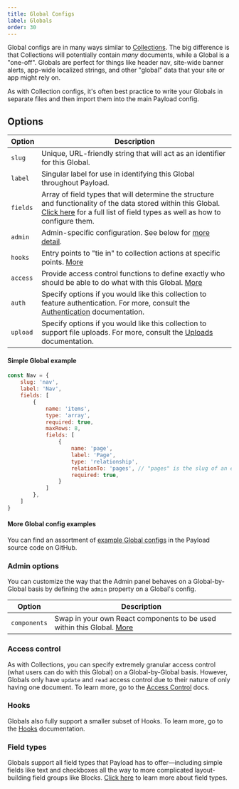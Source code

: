 ```yaml
---
title: Global Configs
label: Globals
order: 30
---
```


Global configs are in many ways similar to [Collections](/docs/configuration/collections). The big difference is that Collections will potentially contain *many* documents, while a Global is a "one-off". Globals are perfect for things like header nav, site-wide banner alerts, app-wide localized strings, and other "global" data that your site or app might rely on.

As with Collection configs, it's often best practice to write your Globals in separate files and then import them into the main Payload config.

## Options

| Option           | Description  |
| ---------------- | -------------|
| `slug`           | Unique, URL-friendly string that will act as an identifier for this Global. |
| `label`          | Singular label for use in identifying this Global throughout Payload. |
| `fields`         | Array of field types that will determine the structure and functionality of the data stored within this Global. [Click here](/docs/fields/overview) for a full list of field types as well as how to configure them. |
| `admin`          | Admin-specific configuration. See below for [more detail](/docs/configuration/globals#admin-options). |
| `hooks`          | Entry points to "tie in" to collection actions at specific points. [More](/docs/hooks/config#global-hooks) |
| `access`         | Provide access control functions to define exactly who should be able to do what with this Global. [More](/docs/access-control/config/#globals) |
| `auth`           | Specify options if you would like this collection to feature authentication. For more, consult the [Authentication](/docs/authentication/config) documentation. |
| `upload`         | Specify options if you would like this collection to support file uploads. For more, consult the [Uploads](/docs/uploads/config) documentation. |

#### Simple Global example

```js
const Nav = {
	slug: 'nav',
	label: 'Nav',
	fields: [
		{
			name: 'items',
			type: 'array',
			required: true,
			maxRows: 8,
			fields: [
				{
					name: 'page',
					label: 'Page',
					type: 'relationship',
					relationTo: 'pages', // "pages" is the slug of an existing collection
					required: true,
				}
			]
		},
	]
}
```

#### More Global config examples

You can find an assortment of [example Global configs](https://github.com/payloadcms/payload/blob/master/demo/globals) in the Payload source code on GitHub.

### Admin options

You can customize the way that the Admin panel behaves on a Global-by-Global basis by defining the `admin` property on a Global's config.

| Option                       | Description  |
| ---------------------------- | -------------|
| `components`                 | Swap in your own React components to be used within this Global. [More](/docs/admin/components#globals) |

### Access control

As with Collections, you can specify extremely granular access control (what users can do with this Global) on a Global-by-Global basis. However, Globals only have `update` and `read` access control due to their nature of only having one document. To learn more, go to the [Access Control](/docs/access-control/config) docs.

### Hooks

Globals also fully support a smaller subset of Hooks. To learn more, go to the [Hooks](/docs/hooks/config) documentation.

### Field types

Globals support all field types that Payload has to offer—including simple fields like text and checkboxes all the way to more complicated layout-building field groups like Blocks. [Click here](/docs/fields/config) to learn more about field types.
